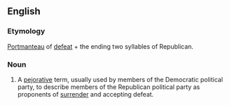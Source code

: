 ==English==

===Etymology===
[[portmanteau|Portmanteau]] of [[defeat]] + the ending two syllables of Republican.

===Noun===
{{en-noun}}

# {{US}} A [[pejorative]] term, usually used by members of the Democratic political party, to describe members of the Republican political party as proponents of [[surrender]] and accepting defeat.